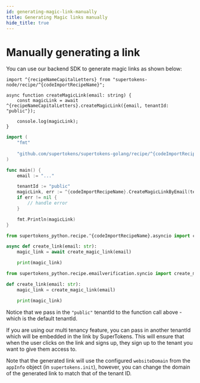 ```yaml
---
id: generating-magic-link-manually
title: Generating Magic links manually
hide_title: true
---
```


<!-- COPY DOCS -->
<!-- ./thirdpartypasswordless/common-customizations/generating-magic-link-manually.mdx -->


# Manually generating a link

You can use our backend SDK to generate magic links as shown below:

<BackendSDKTabs>
<TabItem value="nodejs">

```tsx
import ^{recipeNameCapitalLetters} from "supertokens-node/recipe/^{codeImportRecipeName}";

async function createMagicLink(email: string) {
    const magicLink = await ^{recipeNameCapitalLetters}.createMagicLink({email, tenantId: "public"});

    console.log(magicLink);
}
```

</TabItem>
<TabItem value="go">

```go
import (
    "fmt"
    
    "github.com/supertokens/supertokens-golang/recipe/^{codeImportRecipeName}"
)

func main() {
    email := "..."

    tenantId := "public"
    magicLink, err := ^{codeImportRecipeName}.CreateMagicLinkByEmail(tenantId, email)
    if err != nil {
        // handle error
    }

    fmt.Println(magicLink)
}
```

</TabItem>
<TabItem value="python">

<PythonSyncAsyncSubTabs>
<TabItem value="asyncio">

```python
from supertokens_python.recipe.^{codeImportRecipeName}.asyncio import create_magic_link

async def create_link(email: str):
    magic_link = await create_magic_link(email)

    print(magic_link)
```
</TabItem>
<TabItem value="syncio">

```python
from supertokens_python.recipe.emailverification.syncio import create_magic_link

def create_link(email: str):
    magic_link = create_magic_link(email)

    print(magic_link)
```


</TabItem>
</PythonSyncAsyncSubTabs>

</TabItem>
</BackendSDKTabs>

<CustomAdmonition type="multi-tenancy">

Notice that we pass in the `"public"` tenantId to the function call above - which is the default tenantId.

If you are using our multi tenancy feature, you can pass in another tenantId which will be embedded in the link by SuperTokens. This will ensure that when the user clicks on the link and signs up, they sign up to the tenant you want to give them access to.

Note that the generated link will use the configured `websiteDomain` from the `appInfo` object (in `supertokens.init`), however, you can change the domain of the generated link to match that of the tenant ID.

</CustomAdmonition>
